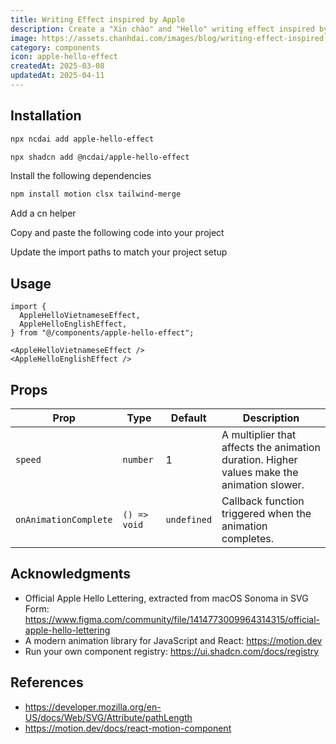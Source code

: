 ```yaml
---
title: Writing Effect inspired by Apple
description: Create a "Xin chào" and "Hello" writing effect inspired by Apple using Motion for React.
image: https://assets.chanhdai.com/images/blog/writing-effect-inspired-by-apple.webp
category: components
icon: apple-hello-effect
createdAt: 2025-03-08
updatedAt: 2025-04-11
---
```


<ComponentPreview
  name="apple-hello-effect-vi-demo"
  openInV0Url="https://chanhdai.com/r/apple-hello-effect.json"
  canReplay
/>

<ComponentPreview
  name="apple-hello-effect-en-demo"
  openInV0Url="https://chanhdai.com/r/apple-hello-effect.json"
  canReplay
/>

## Installation

<CodeTabs className="gap-0">

<TabsListInstallType />

<TabsContent value="ncdai-cli" className="[&>figure]:mb-0">

```bash
npx ncdai add apple-hello-effect
```

</TabsContent>

<TabsContent value="shadcn-cli" className="[&>figure]:mb-0">

```bash
npx shadcn add @ncdai/apple-hello-effect
```

</TabsContent>

<TabsContent value="manual">

<Steps>

<Step>Install the following dependencies</Step>

```bash
npm install motion clsx tailwind-merge
```

<Step>Add a cn helper</Step>

<ComponentSource
  src="src/lib/utils.ts"
  title="lib/utils.ts"
  showLineNumbers
  collapsible={false}
/>

<Step>Copy and paste the following code into your project</Step>

<ComponentSource
  name="apple-hello-effect"
  title="components/apple-hello-effect.tsx"
  showLineNumbers
/>

<Step>Update the import paths to match your project setup</Step>

</Steps>

</TabsContent>

</CodeTabs>

## Usage

```tsx
import {
  AppleHelloVietnameseEffect,
  AppleHelloEnglishEffect,
} from "@/components/apple-hello-effect";
```

```tsx
<AppleHelloVietnameseEffect />
<AppleHelloEnglishEffect />
```

## Props

| Prop                  | Type         | Default     | Description                                                                                |
| --------------------- | ------------ | ----------- | ------------------------------------------------------------------------------------------ |
| `speed`               | `number`     | 1           | A multiplier that affects the animation duration. Higher values make the animation slower. |
| `onAnimationComplete` | `() => void` | `undefined` | Callback function triggered when the animation completes.                                  |

## Acknowledgments

- Official Apple Hello Lettering, extracted from macOS Sonoma in SVG Form: https://www.figma.com/community/file/1414773009964314315/official-apple-hello-lettering
- A modern animation library for JavaScript and React: https://motion.dev
- Run your own component registry: https://ui.shadcn.com/docs/registry

## References

- https://developer.mozilla.org/en-US/docs/Web/SVG/Attribute/pathLength
- https://motion.dev/docs/react-motion-component
